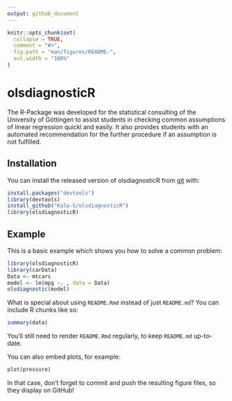 ```yaml
---
output: github_document
---
```


<!-- README.md is generated from README.Rmd. Please edit that file -->

```r
knitr::opts_chunk$set(
  collapse = TRUE,
  comment = "#>",
  fig.path = "man/figures/README-",
  out.width = "100%"
)
```
# olsdiagnosticR

<!-- badges: start -->
<!-- badges: end -->

The R-Package was developed for the statistical consulting of the University of 
Göttingen to assist students in checking common assumptions of linear regression quickl
and easily. It also provides students with an automated recommendation for the further 
procedure if an assumption is not fulfilled.

## Installation

You can install the released version of olsdiagnosticR from [git](https://github.com/Kale-S/olsdiagnosticR) with:

``` r
install.packages("devtools")
library(devtools)
install_github("Kale-S/olsdiagnosticR")
library(olsdiagnosticR)
```

## Example

This is a basic example which shows you how to solve a common problem:

```r
library(olsdiagnosticR)
library(carData)
Data <- mtcars
model <- lm(mpg ~. , data = Data)
olsdiagnostic(model)
```

What is special about using `README.Rmd` instead of just `README.md`? You can include R chunks like so:

```r
summary(data)
```

You'll still need to render `README.Rmd` regularly, to keep `README.md` up-to-date.

You can also embed plots, for example:

```r
plot(pressure)
```

In that case, don't forget to commit and push the resulting figure files, so they display on GitHub!
